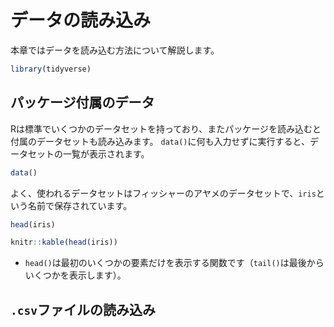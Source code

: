 # データの読み込み {#data-import}

本章ではデータを読み込む方法について解説します。

```r
library(tidyverse)
```

## パッケージ付属のデータ

Rは標準でいくつかのデータセットを持っており、またパッケージを読み込むと付属のデータセットも読み込みます。
`data()`に何も入力せずに実行すると、データセットの一覧が表示されます。

```r
data()
```

よく、使われるデータセットはフィッシャーのアヤメのデータセットで、`iris`という名前で保存されています。

```r
head(iris)
```

```r
knitr::kable(head(iris))
```

- `head()`は最初のいくつかの要素だけを表示する関数です（`tail()`は最後からいくつかを表示します）。

## `.csv`ファイルの読み込み
